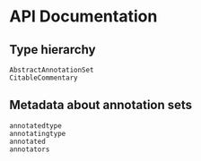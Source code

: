 # API Documentation


## Type hierarchy

```@docs
AbstractAnnotationSet
CitableCommentary
```

## Metadata about annotation sets

```@docs
annotatedtype
annotatingtype 
annotated
annotators
```